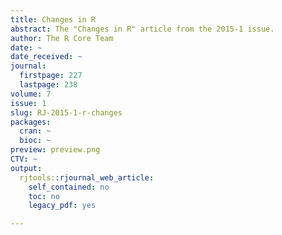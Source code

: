 ```yaml
---
title: Changes in R
abstract: The "Changes in R" article from the 2015-1 issue.
author: The R Core Team
date: ~
date_received: ~
journal:
  firstpage: 227
  lastpage: 238
volume: 7
issue: 1
slug: RJ-2015-1-r-changes
packages:
  cran: ~
  bioc: ~
preview: preview.png
CTV: ~
output:
  rjtools::rjournal_web_article:
    self_contained: no
    toc: no
    legacy_pdf: yes

---
```

